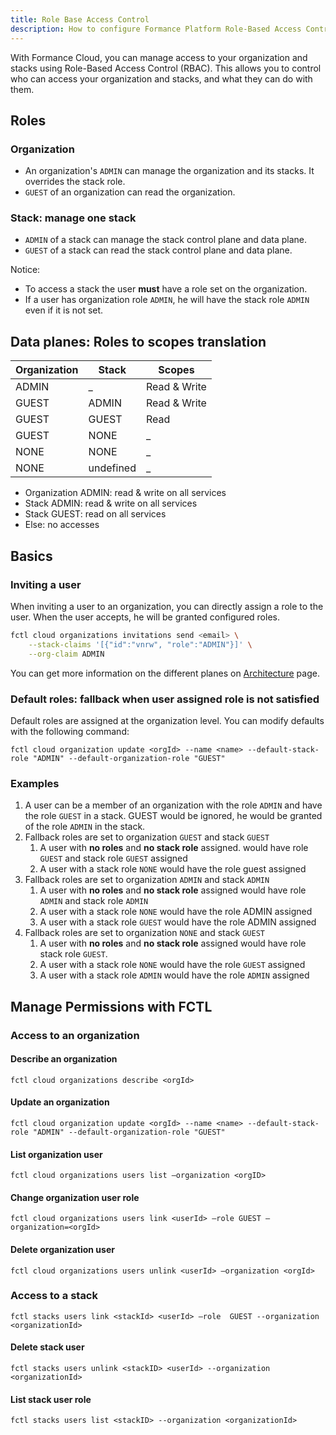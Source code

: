 ```yaml
---
title: Role Base Access Control
description: How to configure Formance Platform Role-Based Access Control
---
```

With Formance Cloud, you can manage access to your organization and stacks using Role-Based Access Control (RBAC). This allows you to control who can access your organization and stacks, and what they can do with them.

## Roles

### Organization

- An organization's `ADMIN` can manage the organization and its stacks. It overrides the stack role.
- `GUEST` of an organization can read the organization.


### Stack: manage **one stack**

- `ADMIN` of a stack can manage the stack control plane and data plane.
- `GUEST` of a stack can read the stack control plane and data plane.

Notice:
- To access a stack the user **must** have a role set on the organization.
- If a user has organization role `ADMIN`, he will have the stack role `ADMIN` even if it is not set.

## Data planes: Roles to scopes translation

| Organization  | Stack   |  Scopes |
|---|---|---|
|  ADMIN  | _  | Read & Write  |
|  GUEST  | ADMIN  | Read & Write  |
|  GUEST  | GUEST  | Read  |
|  GUEST  | NONE    | _  |
|  NONE   | NONE  | _  |
|  NONE   | undefined  | _  |

- Organization ADMIN: read & write on all services
- Stack ADMIN: read & write on all services
- Stack GUEST: read on all services
- Else: no accesses


## Basics

### Inviting a user

When inviting a user to an organization, you can directly assign a role to the user. When the user accepts, he will be granted configured roles.

```sh
fctl cloud organizations invitations send <email> \
    --stack-claims '[{"id":"vnrw", "role":"ADMIN"}]' \
    --org-claim ADMIN 
```

You can get more information on the different planes on [Architecture](/stack/architecture) page.

### Default roles: fallback when user assigned role is not satisfied

Default roles are assigned at the organization level. You can modify defaults with the following command:

```shell
fctl cloud organization update <orgId> --name <name> --default-stack-role "ADMIN" --default-organization-role "GUEST"
```

### Examples

1. A user can be a member of an organization with the role `ADMIN` and have the role `GUEST` in a stack. GUEST would be ignored, he would be granted of the role `ADMIN` in the stack.
2. Fallback roles are set to organization `GUEST` and stack `GUEST`
   1. A user with **no roles** and **no stack role** assigned. would have role `GUEST` and stack role `GUEST` assigned
   2. A user with a stack role `NONE` would have the role guest assigned
3. Fallback roles are set to organization `ADMIN` and stack `ADMIN`
    1. A user with **no roles** and **no stack role** assigned would have role `ADMIN` and stack role  `ADMIN`
    2. A user with a stack role `NONE` would have the role ADMIN assigned
    3. A user with a stack role `GUEST` would have the role ADMIN assigned
4. Fallback roles are set to organization `NONE` and stack `GUEST`
    1. A user with **no roles** and **no stack role** assigned would have role stack role `GUEST`. 
    2. A user with a stack role `NONE` would have the role `GUEST` assigned
    3. A user with a stack role `ADMIN` would have the role `ADMIN` assigned


## Manage Permissions with FCTL

### Access to an organization

#### Describe an organization

```shell
fctl cloud organizations describe <orgId>
```

#### Update an organization

```shell
fctl cloud organization update <orgId> --name <name> --default-stack-role "ADMIN" --default-organization-role "GUEST"
```

#### List organization user

```shell
fctl cloud organizations users list —organization <orgID>
```

#### Change organization user role

```shell
fctl cloud organizations users link <userId> —role GUEST —organization=<orgId>
```

#### Delete organization user

```shell
fctl cloud organizations users unlink <userId> —organization <orgId>
```

### Access to a stack

```shell
fctl stacks users link <stackId> <userId> —role  GUEST --organization <organizationId>
```

#### Delete stack user

```shell
fctl stacks users unlink <stackID> <userId> --organization <organizationId>
```

#### List stack user role

```shell
fctl stacks users list <stackID> --organization <organizationId>
```
